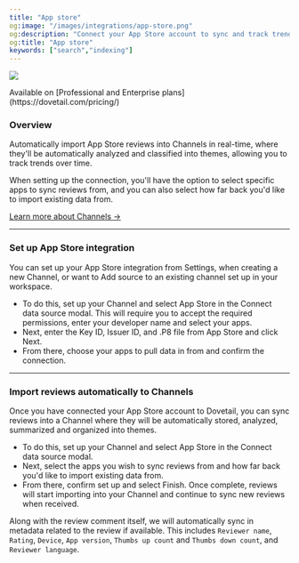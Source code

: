 ```yaml
---
title: "App store"
og:image: "/images/integrations/app-store.png"
og:description: "Connect your App Store account to sync and track trends across app reviews in Channels."
og:title: "App store"
keywords: ["search","indexing"]
---
```


![](/images/integrations/app-store.png)

<Info>
  Available on [Professional and Enterprise plans](https://dovetail.com/pricing/)
</Info>

### Overview

Automatically import App Store reviews into Channels in real-time, where they'll be automatically analyzed and classified into themes, allowing you to track trends over time.

When setting up the connection, you'll have the option to select specific apps to sync reviews from, and you can also select how far back you'd like to import existing data from.

[Learn more about Channels →](https://dovetail.com/help/channels/)

---

### Set up App Store integration

You can set up your App Store integration from Settings, when creating a new Channel, or want to Add source to an existing channel set up in your workspace.

- To do this, set up your Channel and select App Store in the Connect data source modal. This will require you to accept the required permissions, enter your developer name and select your apps.
- Next, enter the Key ID, Issuer ID, and .P8 file from App Store and click Next.
- From there, choose your apps to pull data in from and confirm the connection.

---

### Import reviews automatically to Channels

Once you have connected your App Store account to Dovetail, you can sync reviews into a Channel where they will be automatically stored, analyzed, summarized and organized into themes.

- To do this, set up your Channel and select App Store in the Connect data source modal.
- Next, select the apps you wish to sync reviews from and how far back you'd like to import existing data from.
- From there, confirm set up and select Finish. Once complete, reviews will start importing into your Channel and continue to sync new reviews when received.

Along with the review comment itself, we will automatically sync in metadata related to the review if available. This includes `Reviewer name`, `Rating`, `Device`, `App version`, `Thumbs up count` and `Thumbs down count`, and `Reviewer language`.